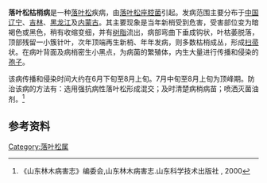 '''落叶松枯梢病'''是一种[[落叶松|落叶松]]疾病，由[[落叶松座腔菌|落叶松座腔菌]]引起。发病范围主要分布于[[中国|中国]][[辽宁|辽宁]]、[[吉林|吉林]]、[[黑龙江|黑龙江]]及[[内蒙古|内蒙古]]。其主要现象是当年新梢受到危害，受害部位变为暗褐色或黑色，稍有收缩变细，并有[[树脂|树脂]]流出，病部弯曲下垂成钩状，叶枯萎脱落，顶部残留一小簇针叶，次年顶端再生新梢、年年发病，则多数枯梢成丛，形成[[扫帚|扫帚]]状。在病叶背面及病梢密生小黑点，为病菌的繁殖体，内生大量进行传播和侵染的[[孢子|孢子]]。

该病传播和侵染时间大约在6月下旬至8月上旬。7月中旬至8月上旬为顶峰期。防治该病的方法有：选用强抗病性落叶松形成混交；及时清楚病梢病苗；喷洒灭菌油剂。<ref>《山东林木病害志》编委会,山东林木病害志.山东科学技术出版社 , 2000 </ref>

==参考资料==
{{reflist}}

{{Botany-stub}}

[[Category:落叶松属|Category:落叶松属]]